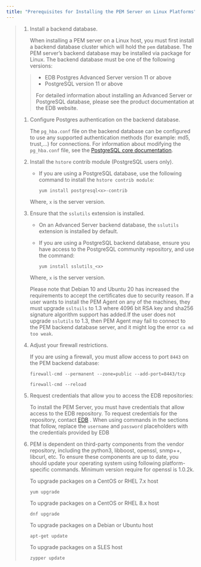 ```yaml
---
title: "Prerequisites for Installing the PEM Server on Linux Platforms"
---
```


<div id="prerequisites_for_installing_pem_server" class="registered_link"></div>


> 1.  Install a backend database.
>
>     When installing a PEM server on a Linux host, you must first install a backend database cluster which will hold the `pem` database. The PEM server’s backend database may be installed via package for Linux. The backend database must be one of the following versions:
>
> > -   EDB Postgres Advanced Server version 11 or above
> > -   PostgreSQL version 11 or above
> >
> > For detailed information about installing an Advanced Server or PostgreSQL database, please see the product documentation at the EDB website.
>
> 1.  Configure Postgres authentication on the backend database.
>
>     The `pg_hba.conf` file on the backend database can be configured to use any supported authentication methods (for example: md5, trust,...) for connections. For information about modifying the `pg_hba.conf` file, see the [PostgreSQL core documentation](https://www.postgresql.org/docs/current/static/auth-pg-hba-conf.html).
>
> 2.  Install the `hstore` contrib module (PostgreSQL users only).
>
>     -   If you are using a PostgreSQL database, use the following command to install the `hstore contrib module`:
>
>         ``` text
>         yum install postgresql<x>-contrib
>         ```
>
>     Where, `x` is the server version.
>
> 3.  Ensure that the `sslutils` extension is installed.
>
>     -   On an Advanced Server backend database, the `sslutils` extension is installed by default.
>
>     -   If you are using a PostgreSQL backend database, ensure you have access to the PostgreSQL community repository, and use the command:
>
>         ``` text
>         yum install sslutils_<x>
>         ```
>
>     Where, `x` is the server version.
>
>     Please note that Debian 10 and Ubuntu 20 has increased the requirements to accept the certificates due to security reason. If a user wants to install the PEM Agent on any of the machines, they must upgrade `ssltuils` to 1.3 where 4096 bit RSA key and sha256 signature algorithm support has added.If the user does not upgrade `sslutils` to 1.3, then PEM Agent may fail to connect to the PEM backend database server, and it might log the error `ca md too weak`.
>
> 4.  Adjust your firewall restrictions.
>
>     If you are using a firewall, you must allow access to port `8443` on the PEM backend database:
>
>     ``` text
>     firewall-cmd --permanent --zone=public --add-port=8443/tcp
>
>     firewall-cmd --reload
>     ```
>
> 5.  Request credentials that allow you to access the EDB repositories:
>
>     To install the PEM Server, you must have credentials that allow access to the EDB repository. To request credentials for the repository, contact [EDB](https://www.enterprisedb.com/repository-access-request) . When using commands in the sections that follow, replace the `username` and `password` placeholders with the credentials provided by EDB
>
> 6.  PEM is dependent on third-party components from the vendor repository, including the python3, libboost, openssl, snmp++, libcurl, etc. To ensure these components are up to date, you should update your operating system using following platform-specific commands. Minimum version require for openssl is 1.0.2k.
>
>     To upgrade packages on a CentOS or RHEL 7.x host
>
>     ``` text
>     yum upgrade
>     ```
>
>     To upgrade packages on a CentOS or RHEL 8.x host
>
>     ``` text
>     dnf upgrade
>     ```
>
>     To upgrade packages on a Debian or Ubuntu host
>
>     ``` text
>     apt-get update
>     ```
>
>     To upgrade packages on a SLES host
>
>     ``` text
>     zypper update
>     ```
